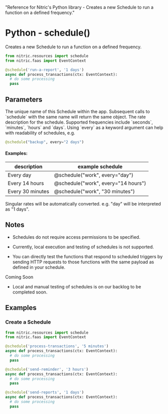   "Reference for Nitric's Python library - Creates a new Schedule to run a function on a defined frequency."

# Python - schedule()

Creates a new Schedule to run a function on a defined frequency.

```python
from nitric.resources import schedule
from nitric.faas import EventContext

@schedule('run-a-report', '1 days')
async def process_transactions(ctx: EventContext):
  # do some processing
  pass
```

## Parameters

<Properties>
  <Property name="description" required type="string">
    The unique name of this Schedule within the app. Subsequent calls to `schedule` with the same name will return the same object.
  </Property>
  <Property name="every" required type="string">
    The rate description for the schedule. Supported frequencies include `seconds`, `minutes`, `hours` and `days`.
    Using `every` as a keyword argument can help with readability of schedules, e.g.

```python
@schedule("backup", every="2 days")
```

  </Property>
</Properties>

#### Examples:

| description      | example schedule                    |
| ---------------- | ----------------------------------- |
| Every day        | @schedule("work", every="day")      |
| Every 14 hours   | @schedule("work", every="14 hours") |
| Every 30 minutes | @schedule("work", "30 minutes")     |

<Note>
  Singular rates will be automatically converted. e.g. "day" will be interpreted
  as "1 days".
</Note>

## Notes

- Schedules do not require access permissions to be specified.

- Currently, local execution and testing of schedules is not supported.

- You can directly test the functions that respond to scheduled triggers by sending HTTP requests to those functions with the same payload as defined in your schedule.

<Note>Coming Soon</Note>

- Local and manual testing of schedules is on our backlog to be completed soon.

## Examples

### Create a Schedule

```python
from nitric.resources import schedule
from nitric.faas import EventContext

@schedule('process-transactions', '5 minutes')
async def process_transactions(ctx: EventContext):
  # do some processing
  pass

@schedule('send-reminder', '3 hours')
async def process_transactions(ctx: EventContext):
  # do some processing
  pass

@schedule('send-reports', '1 days')
async def process_transactions(ctx: EventContext):
  # do some processing
  pass
```
